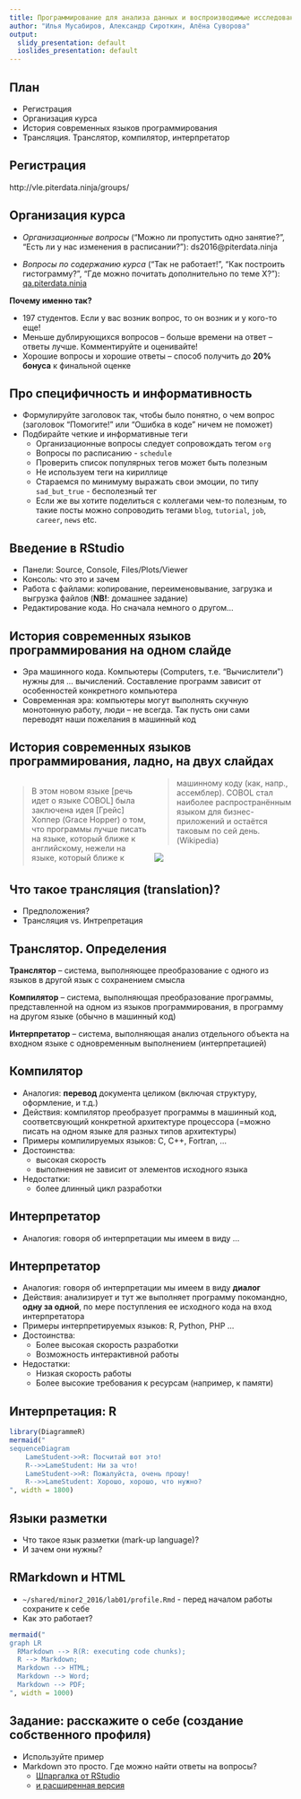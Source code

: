 ```yaml
---
title: Программирование для анализа данных и воспроизводимые исследования. Lab 1
author: "Илья Мусабиров, Александр Сироткин, Алёна Суворова"
output:
  slidy_presentation: default
  ioslides_presentation: default
---
```


## План


- Регистрация
- Организация курса
- История современных языков программирования
- Трансляция. Транслятор, компилятор, интерпретатор

## Регистрация

http://vle.piterdata.ninja/groups/

## Организация курса

* *Организационные вопросы* ("Можно ли пропустить одно занятие?", "Есть ли у нас изменения в расписании?"): ds2016@piterdata.ninja

* *Вопросы по содержанию курса* ("Так не работает!", "Как построить гистограмму?", "Где можно почитать дополнительно по теме X?"):  [qa.piterdata.ninja](http://qa.piterdata.ninja) 

**Почему именно так?**

* 197 студентов.  Если у вас возник вопрос, то он возник и у кого-то еще!
* Меньше дублирующихся вопросов -- больше времени на ответ -- ответы лучше. Комментируйте и оценивайте!
* Хорошие вопросы и хорошие ответы -- способ получить до **20% бонуса** к финальной оценке

## Про специфичность и информативность

* Формулируйте заголовок так, чтобы было понятно, о чем вопрос (заголовок "Помогите!" или "Ошибка в коде" ничем не поможет)
* Подбирайте четкие и информативные теги
    + Организационные вопросы следует сопровождать тегом `org`
    + Вопросы по расписанию - `schedule`
    + Проверить список популярных тегов может быть полезным
    + Не используем теги на кириллице
    + Стараемся по минимуму выражать свои эмоции, по типу `sad_but_true` - бесполезный тег
    + Если же вы хотите поделиться с коллегами чем-то полезным, то такие посты можно сопроводить тегами `blog`, `tutorial`, `job`, `career`, `news` etc.


## Введение в RStudio

* Панели: Source, Console, Files/Plots/Viewer
* Консоль: что это и зачем 
* Работа с файлами: копирование, переименовывание, загрузка и выгрузка файлов (**NB!**: домашнее задание)
* Редактирование кода. Но сначала немного о другом...


## История современных языков программирования на одном слайде

- Эра машинного кода. Компьютеры (Computers, т.е. "Вычислители") нужны для ... вычислений. Составление программ зависит от особенностей конкретного компьютера 
- Современная эра: компьютеры могут выполнять скучную монотонную работу, люди -- не всегда. Так пусть они сами переводят наши пожелания в машинный код

## История современных языков программирования, ладно, на двух слайдах
<style>
.column {
    column-count: 2;
}
</style>
<div class="column">
> В этом новом языке [речь идет о языке COBOL] была заключена идея [Грейс] Хоппер (Grace Hopper) о том, что программы лучше писать на языке, который ближе к английскому, нежели на языке, который ближе к машинному коду (как, напр., ассемблер). COBOL стал наиболее распространённым языком для бизнес-приложений и остаётся таковым по сей день.
> (Wikipedia)

![](grace.jpg)

</div>

## Что такое трансляция (translation)?

- Предположения?
- Трансляция vs. Интрепретация

## Транслятор. Определения

**Транслятор** – система, выполняющее преобразование с одного из языков в другой язык с сохранением смысла

**Компилятор** – система, выполняющая преобразование программы, представленной на одном из языков программирования, в программу на другом языке (обычно в машинный код)

**Интерпретатор** – система, выполняющая анализ отдельного объекта на входном языке с одновременным выполнением (интерпретацией) 

## Компилятор

* Аналогия: **перевод** документа целиком (включая структуру, оформление, и т.д.)
* Действия: компилятор преобразует программы в машинный код, соответсвующий конкретной архитектуре процессора (=можно писать на одном языке для разных типов архитектуры)
* Примеры компилируемых языков: C, C++, Fortran, …\
* Достоинства:
    + высокая скорость
    + выполнения не зависит от элементов исходного языка 
* Недостатки:
    + более длинный цикл разработки

## Интерпретатор

* Аналогия: говоря об интерпретации мы имеем в виду ...

## Интерпретатор

* Аналогия: говоря об интерпретации мы имеем в виду **диалог**
* Действия: анализирует и тут же выполняет программу покомандно, **одну за одной**, по мере поступления ее исходного кода на вход интерпретатора 
* Примеры интерпретируемых языков: R, Python, PHP …
* Достоинства:
    + Более высокая скорость разработки
    + Возможность интерактивной работы
* Недостатки:
    + Низкая скорость работы
    + Более высокие требования к ресурсам (например, к памяти)
    
## Интерпретация: R
```r
library(DiagrammeR)
mermaid("
sequenceDiagram
    LameStudent->>R: Посчитай вот это!
    R-->>LameStudent: Ни за что!
    LameStudent->>R: Пожалуйста, очень прошу!
    R-->>LameStudent: Хорошо, хорошо, что нужно?
", width = 1800)
```

## Языки разметки

- Что такое язык разметки (mark-up language)?
- И зачем они нужны?

## RMarkdown и HTML

* `~/shared/minor2_2016/lab01/profile.Rmd` - перед началом работы сохраните к себе 
* Как это работает?

```r

mermaid("
graph LR
  RMarkdown --> R(R: executing code chunks);
  R --> Markdown;
  Markdown --> HTML;
  Markdown --> Word;
  Markdown --> PDF;
", width = 1000)
```

## Задание: расскажите о себе (создание собственного профиля)

* Используйте пример 
* Markdown это просто. Где можно найти ответы на вопросы?
    + [Шпаргалка от RStudio](https://www.rstudio.com/wp-content/uploads/2015/02/rmarkdown-cheatsheet.pdf)
    + [и расширенная версия](https://www.rstudio.com/wp-content/uploads/2015/03/rmarkdown-reference.pdf)
